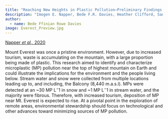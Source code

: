 ```yaml
---
title: "Reaching New Heights in Plastic Pollution—Preliminary Findings of Microplastics on Mount Everest"
description: "Imogen E. Napper, Bede F.R. Davies, Heather Clifford, Sandra Elvin, Heather J.Koldewey, Paul A.Mayewski, Kimberley R.Miner, Mariusz Potocki, Aurora C. Elmore Ananta P. Gajurel & Richard C. Thompson."
author:
  - name: Bede Ffinian Rowe Davies
image: Everest_Preview.jpg
---
```


[Napper *et al.,* 2020](https://www.sciencedirect.com/science/article/pii/S2590332220305509)

Mount Everest was once a pristine environment. However, due to increased tourism, waste is accumulating on the mountain, with a large proportion being made of plastic. This research aimed to identify and characterize microplastic (MP) pollution near the top of highest mountain on Earth and could illustrate the implications for the environment and the people living below. Stream water and snow were collected from multiple locations leading up to, and including, the Balcony (8,440 m.a.s.l). MPs were detected at an ~30 MP L$^−1$ in snow and ~1 MP L$^−1$ in stream water, and the majority were fibrous. Therefore, with increased tourism, deposition of MP near Mt. Everest is expected to rise. At a pivotal point in the exploration of remote areas, environmental stewardship should focus on technological and other advances toward minimizing sources of MP pollution.


